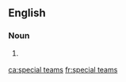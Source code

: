 ==English==

===Noun===
{{head|en|noun plural form|head=[[special]] [[teams]]}}

# {{label|en|American football|ice hockey}} {{plural of|special team|lang=en}}

[[ca:special teams]]
[[fr:special teams]]